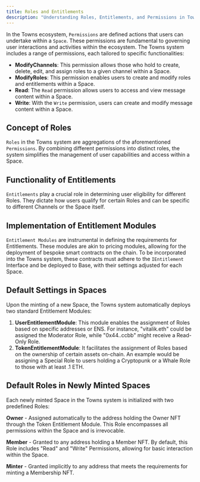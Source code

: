 ```yaml
---
title: Roles and Entitlements
description: "Understanding Roles, Entitlements, and Permissions in Towns Protocol"
---
```



In the Towns ecosystem, `Permissions` are defined actions that users can undertake within a `Space`. These permissions are fundamental to governing user interactions and activities within the ecosystem. The Towns system includes a range of permissions, each tailored to specific functionalities:

- **ModifyChannels**: This permission allows those who hold to create, delete, edit, and assign roles to a given channel within a Space.
- **ModifyRoles**: This permission enables users to create and modify roles and entitlements within a Space.
- **Read**: The `Read` permission allows users to access and view message content within a Space.
- **Write**: With the `Write` permission, users can create and modify message content within a Space.

## Concept of Roles

`Roles` in the Towns system are aggregations of the aforementioned `Permissions`. By combining different permissions into distinct roles, the system simplifies the management of user capabilities and access within a Space.

## Functionality of Entitlements

`Entitlements` play a crucial role in determining user eligibility for different Roles. They dictate how users qualify for certain Roles and can be specific to different Channels or the Space itself.

## Implementation of Entitlement Modules

`Entitlement Modules` are instrumental in defining the requirements for Entitlements. These modules are akin to pricing modules, allowing for the deployment of bespoke smart contracts on the chain. To be incorporated into the Towns system, these contracts must adhere to the `IEntitlement` Interface and be deployed to Base, with their settings adjusted for each Space.

## Default Settings in Spaces

Upon the minting of a new Space, the Towns system automatically deploys two standard Entitlement Modules:

1. **UserEntitlementModule**: This module enables the assignment of Roles based on specific addresses or ENS. For instance, "vitalik.eth" could be assigned the Moderator Role, while "0x44..ccbb" might receive a Read-Only Role.
2. **TokenEntitlementModule**: It facilitates the assignment of Roles based on the ownership of certain assets on-chain. An example would be assigning a Special Role to users holding a Cryptopunk or a Whale Role to those with at least .1 ETH.

## Default Roles in Newly Minted Spaces

Each newly minted Space in the Towns system is initialized with two predefined Roles:

**Owner** - Assigned automatically to the address holding the Owner NFT through the Token Entitlement Module.
  This Role encompasses all permissions within the Space and is irrevocable.

**Member** - Granted to any address holding a Member NFT.
  By default, this Role includes "Read" and "Write" Permissions, allowing for basic interaction within the Space.

**Minter** - Granted implicitly to any address that meets the requirements for minting a Membership NFT.

